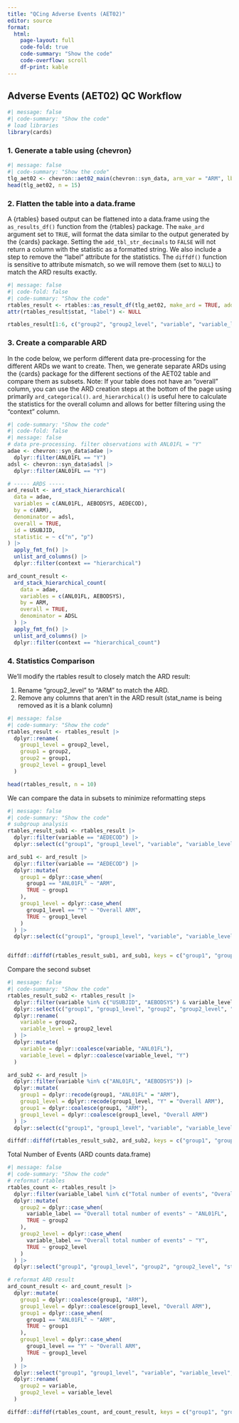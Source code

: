 ```yaml
---
title: "QCing Adverse Events (AET02)"
editor: source
format: 
  html:
    page-layout: full
    code-fold: true
    code-summary: "Show the code"
    code-overflow: scroll 
    df-print: kable
---
```

## Adverse Events (AET02) QC Workflow

```r
#| message: false
#| code-summary: "Show the code"
# load libraries
library(cards)
```


### 1. Generate a table using {chevron}

```r
#| message: false
#| code-summary: "Show the code"
tlg_aet02 <- chevron::aet02_main(chevron::syn_data, arm_var = "ARM", lbl_overall = "Overall ARM")
head(tlg_aet02, n = 15)
```

### 2. Flatten the table into a data.frame
A {rtables} based output can be flattened into a data.frame using the `as_results_df()` function from the {rtables} package. The `make_ard` argument set to `TRUE`, will format the data similar to the output generated by the {cards} package. Setting the `add_tbl_str_decimals` to `FALSE` will not return a column with the statistic as a formatted string.
We also include a step to remove the "label" attribute for the statistics. The `diffdf()` function is sensitive to attribute mismatch, so we will remove them (set to `NULL`) to match the ARD results exactly.

```r
#| message: false
#| code-fold: false
#| code-summary: "Show the code"
rtables_result <- rtables::as_result_df(tlg_aet02, make_ard = TRUE, add_tbl_str_decimals = FALSE)
attr(rtables_result$stat, "label") <- NULL

rtables_result[1:6, c("group2", "group2_level", "variable", "variable_level", "stat")]
```


### 3. Create a comparable ARD

In the code below, we perform different data pre-processing for the different ARDs we want to create. 
Then, we generate separate ARDs using the {cards} package for the different sections of the AET02 table and compare them as subsets.
Note: If your table does not have an "overall" column, you can use the ARD creation steps at the bottom of the page using primarily `ard_categorical()`. `ard_hierarchical()` is useful here to calculate the statistics for the overall column and allows for better filtering using the "context" column.

```r
#| code-summary: "Show the code"
#| code-fold: false
#| message: false
# data pre-processing. filter observations with ANL01FL = "Y"
adae <- chevron::syn_data$adae |>
  dplyr::filter(ANL01FL == "Y")
adsl <- chevron::syn_data$adsl |>
  dplyr::filter(ANL01FL == "Y")

# ----- ARDS -----
ard_result <- ard_stack_hierarchical(
  data = adae,
  variables = c(ANL01FL, AEBODSYS, AEDECOD),
  by = c(ARM),
  denominator = adsl,
  overall = TRUE,
  id = USUBJID,
  statistic = ~ c("n", "p")
) |>
  apply_fmt_fn() |>
  unlist_ard_columns() |>
  dplyr::filter(context == "hierarchical")

ard_count_result <-
  ard_stack_hierarchical_count(
    data = adae,
    variables = c(ANL01FL, AEBODSYS),
    by = ARM,
    overall = TRUE,
    denominator = ADSL
  ) |>
  apply_fmt_fn() |>
  unlist_ard_columns() |>
  dplyr::filter(context == "hierarchical_count")
```

### 4. Statistics Comparison

We'll modify the rtables result to closely match the ARD result:

  1. Rename "group2_level" to "ARM" to match the ARD.
  2. Remove any columns that aren't in the ARD result (stat_name is being removed as it is a blank column)

```r
#| message: false
#| code-summary: "Show the code"
rtables_result <- rtables_result |>
  dplyr::rename(
    group1_level = group2_level,
    group1 = group2,
    group2 = group1,
    group2_level = group1_level
  )

head(rtables_result, n = 10)
```

We can compare the data in subsets to minimize reformatting steps
```r
#| message: false
#| code-summary: "Show the code"
# subgroup analysis
rtables_result_sub1 <- rtables_result |>
  dplyr::filter(variable == "AEDECOD") |>
  dplyr::select(c("group1", "group1_level", "variable", "variable_level", "stat"))

ard_sub1 <- ard_result |>
  dplyr::filter(variable == "AEDECOD") |>
  dplyr::mutate(
    group1 = dplyr::case_when(
      group1 == "ANL01FL" ~ "ARM",
      TRUE ~ group1
    ),
    group1_level = dplyr::case_when(
      group1_level == "Y" ~ "Overall ARM",
      TRUE ~ group1_level
    )
  ) |>
  dplyr::select(c("group1", "group1_level", "variable", "variable_level", "stat"))


diffdf::diffdf(rtables_result_sub1, ard_sub1, keys = c("group1", "group1_level", "variable", "variable_level", "stat"))
```

Compare the second subset

```r
#| message: false
#| code-summary: "Show the code"
rtables_result_sub2 <- rtables_result |>
  dplyr::filter(variable %in% c("USUBJID", "AEBODSYS") & variable_level != "nonunique") |>
  dplyr::select(c("group1", "group1_level", "group2", "group2_level", "stat")) |>
  dplyr::rename(
    variable = group2,
    variable_level = group2_level
  ) |>
  dplyr::mutate(
    variable = dplyr::coalesce(variable, "ANL01FL"),
    variable_level = dplyr::coalesce(variable_level, "Y")
  )

ard_sub2 <- ard_result |>
  dplyr::filter(variable %in% c("ANL01FL", "AEBODSYS")) |>
  dplyr::mutate(
    group1 = dplyr::recode(group1, "ANL01FL" = "ARM"),
    group1_level = dplyr::recode(group1_level, "Y" = "Overall ARM"),
    group1 = dplyr::coalesce(group1, "ARM"),
    group1_level = dplyr::coalesce(group1_level, "Overall ARM")
  ) |>
  dplyr::select(c("group1", "group1_level", "variable", "variable_level", "stat"))

diffdf::diffdf(rtables_result_sub2, ard_sub2, keys = c("group1", "group1_level", "variable", "variable_level", "stat"))
```

Total Number of Events (ARD counts data.frame)

```r
#| message: false
#| code-summary: "Show the code"
# reformat rtables
rtables_count <- rtables_result |>
  dplyr::filter(variable_label %in% c("Total number of events", "Overall total number of events")) |>
  dplyr::mutate(
    group2 = dplyr::case_when(
      variable_label == "Overall total number of events" ~ "ANL01FL",
      TRUE ~ group2
    ),
    group2_level = dplyr::case_when(
      variable_label == "Overall total number of events" ~ "Y",
      TRUE ~ group2_level
    )
  ) |>
  dplyr::select("group1", "group1_level", "group2", "group2_level", "stat")

# reformat ARD result
ard_count_result <- ard_count_result |>
  dplyr::mutate(
    group1 = dplyr::coalesce(group1, "ARM"),
    group1_level = dplyr::coalesce(group1_level, "Overall ARM"),
    group1 = dplyr::case_when(
      group1 == "ANL01FL" ~ "ARM",
      TRUE ~ group1
    ),
    group1_level = dplyr::case_when(
      group1_level == "Y" ~ "Overall ARM",
      TRUE ~ group1_level
    )
  ) |>
  dplyr::select("group1", "group1_level", "variable", "variable_level", "stat") |>
  dplyr::rename(
    group2 = variable,
    group2_level = variable_level
  )

diffdf::diffdf(rtables_count, ard_count_result, keys = c("group1", "group1_level", "group2", "group2_level", "stat"))
```
